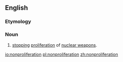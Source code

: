 ==English==

===Etymology===
{{prefix|en|non|proliferation}}

===Noun===
{{en-noun|-}}

# [[stop]]ping [[proliferation]] of [[nuclear weapon]]s.

[[io:nonproliferation]]
[[pl:nonproliferation]]
[[zh:nonproliferation]]